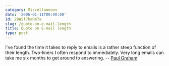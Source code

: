 ```yaml
---
category: Miscellaneous
date: '2006-01-11T00:00:00'
id: 20WSf7haRm7a
slug: /quote-on-e-mail-length
title: Quote on E-mail length
type: post
---
```


I've found the time it takes to reply to emails is a rather steep
function of their length. Two-liners I often respond to
immediately. Very long emails can take me six months to get around
to answering. -- [Paul Graham](http://paulgraham.com/)